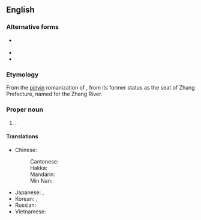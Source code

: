 {{also|Zhāngzhōu}}
==English==
{{wikipedia}}

===Alternative forms===
* {{q|from {{w|Wade–Giles}}}} {{l|en|Chang-chou}}
* {{l|en|Changchow}}
* {{alter|en|Chiangchew||dated}}

===Etymology===
From the [[pinyin]] romanization of {{etyl|zh|en}} {{zh-l|漳州|tr=Zhāngzhōu}}, from its former status as the seat of Zhang Prefecture, named for the Zhang River.

===Proper noun===
{{en-proper noun}}

# {{place|en|prefecture-level city|in southern|p/Fujian|c/China}}.

====Translations====
{{trans-top|a city of China}}
* Chinese:
*: Cantonese: {{t|yue|漳州|tr=zoeng1 zau1|sc=Hani}}
*: Hakka: {{t|hak|漳州|tr=Chông-chû|sc=Hani}}
*: Mandarin: {{t+|cmn|漳州|tr=Zhāngzhōu|sc=Hani}}
*: Min Nan: {{t|nan|漳州|tr=Chiang-chiu|sc=Hani}}
{{trans-mid}}
* Japanese: {{t|ja|漳州|tr=しょうしゅう, Shōjū|sc=Jpan}}, {{t|ja|ショウ州|tr=Shōjū|sc=Jpan}}
* Korean: {{t|ko|^장주}}, {{t|ko|^장저우}}
* Russian: {{t|ru|Чжанчжо́у|m}}
* Vietnamese: {{t|vi|Chương Châu}}
{{trans-bottom}}